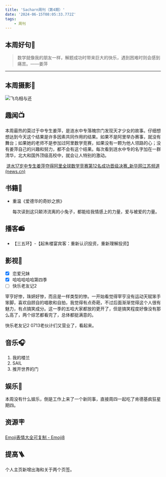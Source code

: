 ```yaml
---
title: 'Sacharn周刊（第4期）'
date: '2024-06-15T08:05:33.772Z'
tags: 
    - 周刊
---
```

## 本周好句📃

> 数学就像我的朋友一样，解题成功时带来巨大的快乐，遇到困难时则会感到痛苦。——姜萍

---

## 本周摄影📸

![飞鸟相与还](/images/sunset.jpg)

## 趣闻📺

本周最热的莫过于中专生姜萍，是涟水中专落魄宗门发现天才少女的故事。仔细想想达到今天这个结果是许多因素共同作用的结果。如果不是阿里举办赛事，就没有舞台；如果她的老师不是参加过阿里数学竞赛，如果没有一颗为他人领路的心；没有姜萍自己的兴趣和努力，都不会有这个结果。每次看到涟水中专的名字加在一群清华，北大和国外顶级高校中，就会让人特别的激动。

​	[涟水17岁中专生姜萍夺得阿里全球数学竞赛第12名成功晋级决赛_新华网江苏频道 (news.cn)](http://js.news.cn/20240615/afbb69c33c53477a9398a2fac6f8f7b0/c.html)

## 书籍📔
- 重温《爱德华的奇妙之旅》

  每次读到这只颠沛流离的小兔子，都能给我情感上的力量，爱与被爱的力量。
## 播客📻
- 【三五环】-【起朱楼宴宾客：重新认识投资，重新理解投资】
## 影视🎥
- [x] 恋爱兄妹
- [x] 哈哈哈哈哈第四季
- [ ] 快乐老友记2

​宰亨好惨，珠妍好惨，而且是一样类型的惨。一开始看觉得宰亨没有运动天赋笨手笨脚，喜欢自顾自的唱歌和自拍，我觉得有点奇葩，不过后面渐渐觉得这个人很有魅力，有点搞笑成分。这一季的五哈大家都放的更开了，但是搞笑程度好像没有那么高了，两个综艺都看完了，总体都挺满意的。

​快乐老友记2 0713老伙计们又营业了，看起来。

## 音乐🎧
1. 我的楼兰
2. SAIL
3. 推开世界的门
## 娱乐🫧
本周没有什么娱乐，倒是工作上来了一个新同事，直接周四一起吃了肯德基疯狂星期四。
## 资源🪧
[Emoji表情大全可复制 - Emoji8](https://emoji8.com/zh-hans/)

## 提高🪜
个人主页新增出海和关于两个页签。